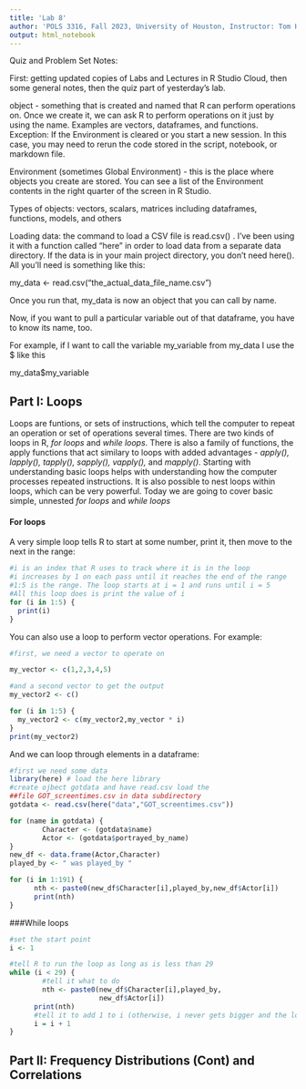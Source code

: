 ```yaml
---
title: 'Lab 8'
author: 'POLS 3316, Fall 2023, University of Houston, Instructor: Tom Hanna'
output: html_notebook
---
```


Quiz and Problem Set Notes:

First: getting updated copies of Labs and Lectures in R Studio Cloud, then some general notes, then the quiz part of yesterday's lab. 

object - something that is created and named that R can perform operations on. Once we create it, we can ask R to perform operations on it just by using the name. Examples are vectors, dataframes, and functions. Exception: If the Environment is cleared or you start a new session. In this case, you may need to rerun the code stored in the script, notebook, or markdown file. 
 
 Environment (sometimes Global Environment) - this is the place where objects you create are stored. You can see a list of the Environment contents in the right quarter of the screen in R Studio. 
 
 Types of objects: vectors, scalars, matrices including dataframes, functions, models, and others
 
 Loading data: the command to load a CSV file is read.csv() . I've been using it with a function called "here" in order to load data from a separate data directory. If the data is in your main project directory, you don't need here(). All you'll need is something like this:
 
 my_data <- read.csv("the_actual_data_file_name.csv") 
 
 Once you run that, my_data is now an object that you can call by name.

 
 Now, if you want to pull a particular variable out of that dataframe, you have to know its name, too.
 
 For example, if I want to call the variable my_variable from my_data I use the $ like this
 
 my_data$my_variable
 


## Part I: Loops

Loops are funtions, or sets of instructions, which tell the computer to repeat an operation or set of operations several times. 
There are two kinds of loops in R, *for loops* and *while loops*. There is also a family of functions, the apply functions that act similary to loops with added advantages - *apply(), lapply(), tapply(), sapply(), vapply(),* and *mapply()*. Starting with understanding basic loops helps with understanding how the computer processes repeated instructions. It is also possible to nest loops within loops, which can be very powerful. Today we are going to cover basic simple, unnested *for loops* and *while loops*

#### For loops

A very simple loop tells R to start at some number, print it, then move to the next in the range:

```r
#i is an index that R uses to track where it is in the loop
#i increases by 1 on each pass until it reaches the end of the range
#1:5 is the range. The loop starts at i = 1 and runs until i = 5
#All this loop does is print the value of i
for (i in 1:5) {
  print(i)
}

```

You can also use a loop to perform vector operations. For example:

```r
#first, we need a vector to operate on

my_vector <- c(1,2,3,4,5)

#and a second vector to get the output
my_vector2 <- c()

for (i in 1:5) {
  my_vector2 <- c(my_vector2,my_vector * i)
}
print(my_vector2)

```

And we can loop through elements in a dataframe:

```r
#first we need some data
library(here) # load the here library
#create ojbect gotdata and have read.csv load the 
##file GOT_screentimes.csv in data subdirectory
gotdata <- read.csv(here("data","GOT_screentimes.csv")) 

for (name in gotdata) {
        Character <- (gotdata$name)
        Actor <- (gotdata$portrayed_by_name)
}
new_df <- data.frame(Actor,Character)
played_by <- " was played_by "

for (i in 1:191) {
      nth <- paste0(new_df$Character[i],played_by,new_df$Actor[i]) 
      print(nth)
}

```

###While loops

```r
#set the start point
i <- 1

#tell R to run the loop as long as is less than 29
while (i < 29) {
        #tell it what to do
        nth <- paste0(new_df$Character[i],played_by,
                      new_df$Actor[i]) 
      print(nth)
      #tell it to add 1 to i (otherwise, i never gets bigger and the loop runs forever)
      i = i + 1
}
```


## Part II: Frequency Distributions (Cont) and Correlations

